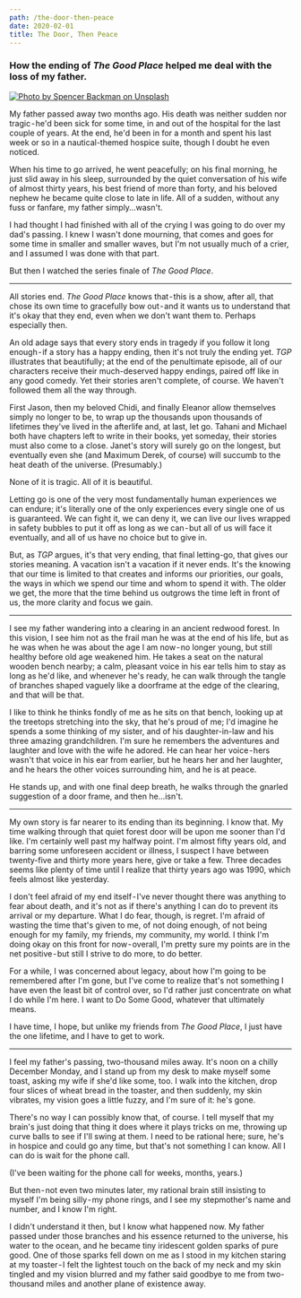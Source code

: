 ```yaml
---
path: /the-door-then-peace
date: 2020-02-01
title: The Door, Then Peace
---
```


### How the ending of _The Good Place_ helped me deal with the loss of my father.

[![Photo by Spencer Backman on Unsplash](../images/the_door_then_peace.jpg)](https://unsplash.com/photos/oWEf4NRgHd0)

My father passed away two months ago. His death was neither sudden nor tragic - he'd been sick for some time, in and out of the hospital for the last couple of years. At the end, he'd been in for a month and spent his last week or so in a nautical-themed hospice suite, though I doubt he even noticed.

When his time to go arrived, he went peacefully; on his final morning, he just slid away in his sleep, surrounded by the quiet conversation of his wife of almost thirty years, his best friend of more than forty, and his beloved nephew he became quite close to late in life. All of a sudden, without any fuss or fanfare, my father simply…wasn't.

I had thought I had finished with all of the crying I was going to do over my dad's passing. I knew I wasn't done mourning, that comes and goes for some time in smaller and smaller waves, but I'm not usually much of a crier, and I assumed I was done with that part.

But then I watched the series finale of _The Good Place_.

---

All stories end. _The Good Place_ knows that - this is a show, after all, that chose its own time to gracefully bow out - and it wants us to understand that it's okay that they end, even when we don't want them to. Perhaps especially then.

An old adage says that every story ends in tragedy if you follow it long enough - if a story has a happy ending, then it's not truly the ending yet. _TGP_ illustrates that beautifully; at the end of the penultimate episode, all of our characters receive their much-deserved happy endings, paired off like in any good comedy. Yet their stories aren't complete, of course. We haven't followed them all the way through.

First Jason, then my beloved Chidi, and finally Eleanor allow themselves simply no longer to be, to wrap up the thousands upon thousands of lifetimes they've lived in the afterlife and, at last, let go. Tahani and Michael both have chapters left to write in their books, yet someday, their stories must also come to a close. Janet's story will surely go on the longest, but eventually even she (and Maximum Derek, of course) will succumb to the heat death of the universe. (Presumably.)

None of it is tragic. All of it is beautiful.

Letting go is one of the very most fundamentally human experiences we can endure; it's literally one of the only experiences every single one of us is guaranteed. We can fight it, we can deny it, we can live our lives wrapped in safety bubbles to put it off as long as we can - but all of us will face it eventually, and all of us have no choice but to give in.

But, as _TGP_ argues, it's that very ending, that final letting-go, that gives our stories meaning. A vacation isn't a vacation if it never ends. It's the knowing that our time is limited to that creates and informs our priorities, our goals, the ways in which we spend our time and whom to spend it with. The older we get, the more that the time behind us outgrows the time left in front of us, the more clarity and focus we gain.

---

I see my father wandering into a clearing in an ancient redwood forest. In this vision, I see him not as the frail man he was at the end of his life, but as he was when he was about the age I am now - no longer young, but still healthy before old age weakened him. He takes a seat on the natural wooden bench nearby; a calm, pleasant voice in his ear tells him to stay as long as he'd like, and whenever he's ready, he can walk through the tangle of branches shaped vaguely like a doorframe at the edge of the clearing, and that will be that.

I like to think he thinks fondly of me as he sits on that bench, looking up at the treetops stretching into the sky, that he's proud of me; I'd imagine he spends a some thinking of my sister, and of his daughter-in-law and his three amazing grandchildren. I'm sure he remembers the adventures and laughter and love with the wife he adored. He can hear her voice - hers wasn't that voice in his ear from earlier, but he hears her and her laughter, and he hears the other voices surrounding him, and he is at peace.

He stands up, and with one final deep breath, he walks through the gnarled suggestion of a door frame, and then he…isn't.

---

My own story is far nearer to its ending than its beginning. I know that. My time walking through that quiet forest door will be upon me sooner than I'd like. I'm certainly well past my halfway point. I'm almost fifty years old, and barring some unforeseen accident or illness, I suspect I have between twenty-five and thirty more years here, give or take a few. Three decades seems like plenty of time until I realize that thirty years ago was 1990, which feels almost like yesterday.

I don't feel afraid of my end itself - I've never thought there was anything to fear about death, and it's not as if there's anything I can do to prevent its arrival or my departure. What I do fear, though, is regret. I'm afraid of wasting the time that's given to me, of not doing enough, of not being enough for my family, my friends, my community, my world. I think I'm doing okay on this front for now - overall, I'm pretty sure my points are in the net positive - but still I strive to do more, to do better.

For a while, I was concerned about legacy, about how I'm going to be remembered after I'm gone, but I've come to realize that's not something I have even the least bit of control over, so I'd rather just concentrate on what I do while I'm here. I want to Do Some Good, whatever that ultimately means.

I have time, I hope, but unlike my friends from _The Good Place_, I just have the one lifetime, and I have to get to work.

---

I feel my father's passing, two-thousand miles away. It's noon on a chilly December Monday, and I stand up from my desk to make myself some toast, asking my wife if she'd like some, too. I walk into the kitchen, drop four slices of wheat bread in the toaster, and then suddenly, my skin vibrates, my vision goes a little fuzzy, and I'm sure of it: he's gone.

There's no way I can possibly know that, of course. I tell myself that my brain's just doing that thing it does where it plays tricks on me, throwing up curve balls to see if I'll swing at them. I need to be rational here; sure, he's in hospice and could go any time, but that's not something I can know. All I can do is wait for the phone call.

(I've been waiting for the phone call for weeks, months, years.)

But then - not even two minutes later, my rational brain still insisting to myself I'm being silly - my phone rings, and I see my stepmother's name and number, and I know I'm right.

I didn't understand it then, but I know what happened now. My father passed under those branches and his essence returned to the universe, his water to the ocean, and he became tiny iridescent golden sparks of pure good. One of those sparks fell down on me as I stood in my kitchen staring at my toaster - I felt the lightest touch on the back of my neck and my skin tingled and my vision blurred and my father said goodbye to me from two-thousand miles and another plane of existence away.
